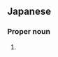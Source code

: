 ==Japanese==
{{ja-kanjitab|あい|ば}}

===Proper noun===
{{ja-pos|あいば|proper}}

# {{surname|lang=ja|sort=あいば}}